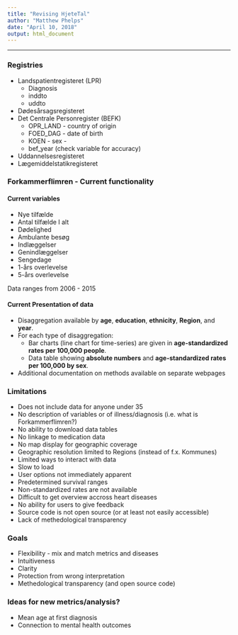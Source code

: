 ```yaml
---
title: "Revising HjeteTal"
author: "Matthew Phelps"
date: "April 10, 2018"
output: html_document
---
```

***

### Registries
* Landspatientregisteret (LPR)
    + Diagnosis
    + inddto
    + uddto
* Dødesårsagsregisteret
* Det Centrale Personregister (BEFK)
    + OPR_LAND - country of origin
    + FOED_DAG - date of birth
    + KOEN - sex -
    + bef_year (check variable for accuracy)
* Uddannelsesregisteret
* Lægemiddelstatikregisteret


### Forkammerflimren - Current functionality

#### Current variables

 * Nye tilfælde 
 * Antal tilfælde I alt 
 * Dødelighed
 * Ambulante besøg
 * Indlæggelser 
 * Genindlæggelser
 * Sengedage 
 * 1-års overlevelse 
 * 5-års overlevelse
 
 Data ranges from 2006 - 2015
 
#### Current Presentation of data
* Disaggregation available by **age**, **education**, **ethnicity**, **Region**, and **year**.
* For each type of disaggregation:
    + Bar charts (line chart for time-series) are given in **age-standardized rates per 100,000 people**.
    + Data table showing **absolute numbers** and **age-standardized rates per 100,000 by sex**.
* Additional documentation on methods available on separate webpages 
    
### Limitations
* Does not include data for anyone under 35
* No description of variables or of illness/diagnosis (i.e. what is Forkammerflimren?)
* No ability to download data tables
* No linkage to medication data
* No map display for geographic coverage
* Geographic resolution limited to Regions (instead of f.x. Kommunes)
* Limited ways to interact with data
* Slow to load
* User options not immediately apparent
* Predetermined survival ranges
* Non-standardized rates are not available
* Difficult to get overview accross heart diseases
* No ability for users to give feedback
* Source code is not open source (or at least not easily accessible)
* Lack of methedological transparency

### Goals
* Flexibility - mix and match metrics and diseases
* Intuitiveness
* Clarity
* Protection from wrong interpretation
* Methedological transparency (and open source code)


### Ideas for new metrics/analysis?
* Mean age at first diagnosis
* Connection to mental health outcomes

